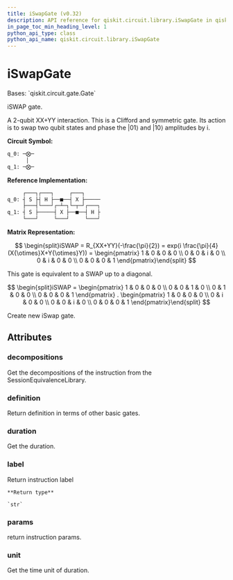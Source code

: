 ```yaml
---
title: iSwapGate (v0.32)
description: API reference for qiskit.circuit.library.iSwapGate in qiskit v0.32
in_page_toc_min_heading_level: 1
python_api_type: class
python_api_name: qiskit.circuit.library.iSwapGate
---
```


# iSwapGate

<Class id="qiskit.circuit.library.iSwapGate" isDedicatedPage={true} github="https://github.com/qiskit/qiskit/tree/stable/0.18/qiskit/circuit/library/standard_gates/iswap.py" signature="iSwapGate" modifiers="class">
  Bases: `qiskit.circuit.gate.Gate`

  iSWAP gate.

  A 2-qubit XX+YY interaction. This is a Clifford and symmetric gate. Its action is to swap two qubit states and phase the $|01\rangle$ and $|10\rangle$ amplitudes by i.

  **Circuit Symbol:**

  ```python
  q_0: ─⨂─
        │
  q_1: ─⨂─
  ```

  **Reference Implementation:**

  ```python
       ┌───┐┌───┐     ┌───┐
  q_0: ┤ S ├┤ H ├──■──┤ X ├─────
       ├───┤└───┘┌─┴─┐└─┬─┘┌───┐
  q_1: ┤ S ├─────┤ X ├──■──┤ H ├
       └───┘     └───┘     └───┘
  ```

  **Matrix Representation:**

$$
\begin{split}iSWAP = R_{XX+YY}(-\frac{\pi}{2})
= exp(i \frac{\pi}{4} (X{\otimes}X+Y{\otimes}Y)) =
\begin{pmatrix}
1 & 0 & 0 & 0 \\
0 & 0 & i & 0 \\
0 & i & 0 & 0 \\
0 & 0 & 0 & 1
\end{pmatrix}\end{split}
$$

  This gate is equivalent to a SWAP up to a diagonal.

$$
\begin{split}iSWAP =
\begin{pmatrix}
1 & 0 & 0 & 0 \\
0 & 0 & 1 & 0 \\
0 & 1 & 0 & 0 \\
0 & 0 & 0 & 1
\end{pmatrix}
.  \begin{pmatrix}
1 & 0 & 0 & 0 \\
0 & i & 0 & 0 \\
0 & 0 & i & 0 \\
0 & 0 & 0 & 1
\end{pmatrix}\end{split}
$$

  Create new iSwap gate.

  ## Attributes

  ### decompositions

  <Attribute id="qiskit.circuit.library.iSwapGate.decompositions">
    Get the decompositions of the instruction from the SessionEquivalenceLibrary.
  </Attribute>

  ### definition

  <Attribute id="qiskit.circuit.library.iSwapGate.definition">
    Return definition in terms of other basic gates.
  </Attribute>

  ### duration

  <Attribute id="qiskit.circuit.library.iSwapGate.duration">
    Get the duration.
  </Attribute>

  ### label

  <Attribute id="qiskit.circuit.library.iSwapGate.label">
    Return instruction label

    **Return type**

    `str`
  </Attribute>

  ### params

  <Attribute id="qiskit.circuit.library.iSwapGate.params">
    return instruction params.
  </Attribute>

  ### unit

  <Attribute id="qiskit.circuit.library.iSwapGate.unit">
    Get the time unit of duration.
  </Attribute>
</Class>

